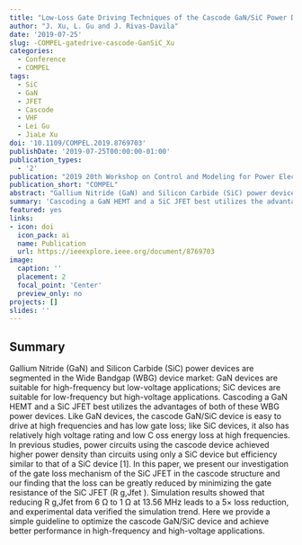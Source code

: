 ```yaml
---
title: "Low-Loss Gate Driving Techniques of the Cascode GaN/SiC Power Device at High Frequencies"
author: "J. Xu, L. Gu and J. Rivas-Davila"
date: '2019-07-25'
slug: -COMPEL-gatedrive-cascode-GanSiC_Xu
categories:
  - Conference
  - COMPEL
tags: 
  - SiC
  - GaN
  - JFET
  - Cascode
  - VHF
  - Lei Gu
  - JiaLe Xu
doi: '10.1109/COMPEL.2019.8769703'
publishDate: '2019-07-25T00:00:00-01:00'
publication_types:
  - '2'
publication: "2019 20th Workshop on Control and Modeling for Power Electronics (COMPEL)"
publication_short: "COMPEL"
abstract: "Gallium Nitride (GaN) and Silicon Carbide (SiC) power devices are segmented in the Wide Bandgap (WBG) device market: GaN devices are suitable for high-frequency but low-voltage applications; SiC devices are suitable for low-frequency but high-voltage applications. Cascoding a GaN HEMT and a SiC JFET best utilizes the advantages of both of these WBG power devices. Like GaN devices, the cascode GaN/SiC device is easy to drive at high frequencies and has low gate loss; like SiC devices, it also has relatively high voltage rating and low C oss energy loss at high frequencies. In previous studies, power circuits using the cascode device achieved higher power density than circuits using only a SiC device but efficiency similar to that of a SiC device [1]. In this paper, we present our investigation of the gate loss mechanism of the SiC JFET in the cascode structure and our finding that the loss can be greatly reduced by minimizing the gate resistance of the SiC JFET (R g,Jfet ). Simulation results showed that reducing R g,Jfet from 6 Ω to 1 Ω at 13.56 MHz leads to a 5× loss reduction, and experimental data verified the simulation trend. Here we provide a simple guideline to optimize the cascode GaN/SiC device and achieve better performance in high-frequency and high-voltage applications."
summary: 'Cascoding a GaN HEMT and a SiC JFET best utilizes the advantages of both of these WBG power devices. Like GaN devices, the cascode GaN/SiC device is easy to drive at high frequencies and has low gate loss; like SiC devices, it also has relatively high voltage rating and low Coss energy loss at high frequencies. In this paper, we present our investigation of the gate loss mechanism of the SiC JFET in the cascode structure and our finding that the loss can be greatly reduced by minimizing the gate resistance of the SiC JFET (R g,Jfet ).'
featured: yes
links:
- icon: doi
  icon_pack: ai
  name: Publication
  url: https://ieeexplore.ieee.org/document/8769703
image:
  caption: ''
  placement: 2
  focal_point: 'Center'
  preview_only: no
projects: []
slides: ''
---
```


## Summary

Gallium Nitride (GaN) and Silicon Carbide (SiC) power devices are segmented in the Wide Bandgap (WBG) device market: GaN devices are suitable for high-frequency but low-voltage applications; SiC devices are suitable for low-frequency but high-voltage applications. Cascoding a GaN HEMT and a SiC JFET best utilizes the advantages of both of these WBG power devices. Like GaN devices, the cascode GaN/SiC device is easy to drive at high frequencies and has low gate loss; like SiC devices, it also has relatively high voltage rating and low C oss energy loss at high frequencies. In previous studies, power circuits using the cascode device achieved higher power density than circuits using only a SiC device but efficiency similar to that of a SiC device [1]. In this paper, we present our investigation of the gate loss mechanism of the SiC JFET in the cascode structure and our finding that the loss can be greatly reduced by minimizing the gate resistance of the SiC JFET (R g,Jfet ). Simulation results showed that reducing R g,Jfet from 6 Ω to 1 Ω at 13.56 MHz leads to a 5× loss reduction, and experimental data verified the simulation trend. Here we provide a simple guideline to optimize the cascode GaN/SiC device and achieve better performance in high-frequency and high-voltage applications.
